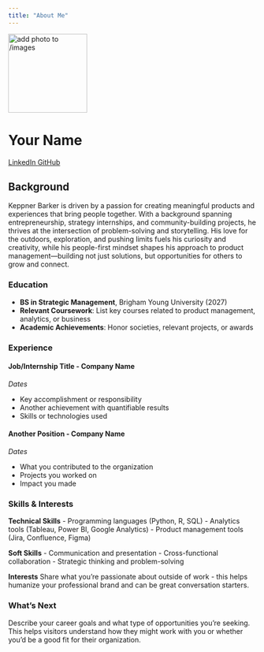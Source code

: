 ```yaml
---
title: "About Me"
---
```


::: {.hero-banner .text-center}

<img src="images/profile.jpg" alt="add photo to /images" class="rounded-circle mb-3" width="160">

<h1>Your Name</h1>

<a href="https://linkedin.com/in/keppnerbarker" class="btn btn-outline-primary btn-sm" target="_blank">
  <i class="fab fa-linkedin"></i> LinkedIn
</a>
<a href="https://github.com/keppnerbarker7" class="btn btn-outline-primary btn-sm" target="_blank">
  <i class="fab fa-github"></i> GitHub
</a>

:::

## Background

Keppner Barker is driven by a passion for creating meaningful products and experiences that bring people together. With a background spanning entrepreneurship, strategy internships, and community-building projects, he thrives at the intersection of problem-solving and storytelling. His love for the outdoors, exploration, and pushing limits fuels his curiosity and creativity, while his people-first mindset shapes his approach to product management—building not just solutions, but opportunities for others to grow and connect.

### Education

- **BS in Strategic Management**, Brigham Young University (2027)
- **Relevant Coursework**: List key courses related to product management, analytics, or business
- **Academic Achievements**: Honor societies, relevant projects, or awards

### Experience

#### Job/Internship Title - Company Name
*Dates*

- Key accomplishment or responsibility
- Another achievement with quantifiable results
- Skills or technologies used

#### Another Position - Company Name
*Dates*

- What you contributed to the organization
- Projects you worked on
- Impact you made

### Skills & Interests

**Technical Skills**
- Programming languages (Python, R, SQL)
- Analytics tools (Tableau, Power BI, Google Analytics)
- Product management tools (Jira, Confluence, Figma)

**Soft Skills**
- Communication and presentation
- Cross-functional collaboration
- Strategic thinking and problem-solving

**Interests**
Share what you're passionate about outside of work - this helps humanize your professional brand and can be great conversation starters.

### What's Next

Describe your career goals and what type of opportunities you're seeking. This helps visitors understand how they might work with you or whether you'd be a good fit for their organization.
